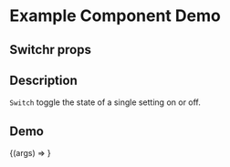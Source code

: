 
<Meta title="Example/Switch" component={Switch} />

# Example Component Demo

## Switchr props
<Props of={Switch} />

## Description

`Switch` toggle the state of a single setting on or off.

## Demo

<Canvas>
  <Story name="Example Switch">
    {(args) => <Switch {...args} />}
  </Story>
</Canvas>
